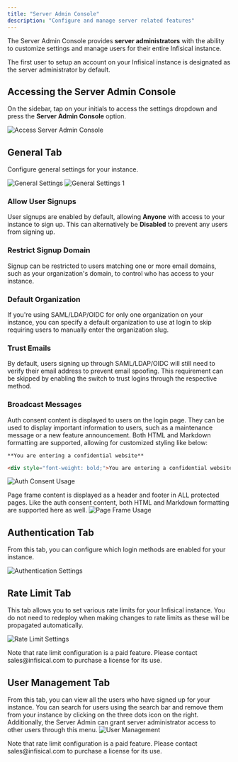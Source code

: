 ```yaml
---
title: "Server Admin Console"
description: "Configure and manage server related features"
---
```


The Server Admin Console provides **server administrators** with the ability to
customize settings and manage users for their entire Infisical instance.

<Note>
  The first user to setup an account on your Infisical instance is designated as
  the server administrator by default.
</Note>

## Accessing the Server Admin Console

On the sidebar, tap on your initials to access the settings dropdown and press the **Server Admin Console** option.

![Access Server Admin Console](/images/platform/admin-panels/access-server-admin-panel.png)

## General Tab

Configure general settings for your instance.

![General Settings](/images/platform/admin-panels/admin-panel-general.png)
![General Settings 1](/images/platform/admin-panels/admin-panel-general-1.png)

### Allow User Signups

User signups are enabled by default, allowing **Anyone** with access to your instance to sign up. This can alternatively be **Disabled** to prevent any users from signing up.

### Restrict Signup Domain

Signup can be restricted to users matching one or more email domains, such as your organization's domain, to control who has access to your instance.

### Default Organization

If you're using SAML/LDAP/OIDC for only one organization on your instance, you can specify a default organization to use at login to skip requiring users to manually enter the organization slug.

### Trust Emails

By default, users signing up through SAML/LDAP/OIDC will still need to verify their email address to prevent email spoofing. This requirement can be skipped by enabling the switch to trust logins through the respective method.

### Broadcast Messages

Auth consent content is displayed to users on the login page. They can be used to display important information to users, such as a maintenance message or a new feature announcement. Both HTML and Markdown formatting are supported, allowing for customized styling like below:

```
**You are entering a confidential website**
```

```html
<div style="font-weight: bold;">You are entering a confidential website</div>
```

![Auth Consent Usage](/images/platform/admin-panels/auth-consent-usage.png)

Page frame content is displayed as a header and footer in ALL protected pages. Like the auth consent content, both HTML and Markdown formatting are supported here as well.
![Page Frame Usage](/images/platform/admin-panels/page-frame-usage.png)

## Authentication Tab

From this tab, you can configure which login methods are enabled for your instance.

![Authentication Settings](/images/platform/admin-panels/admin-panel-auths.png)

## Rate Limit Tab

This tab allows you to set various rate limits for your Infisical instance. You do not need to redeploy when making changes to rate limits as these will be propagated automatically.

![Rate Limit Settings](/images/platform/admin-panels/admin-panel-rate-limits.png)

<Note>
  Note that rate limit configuration is a paid feature. Please contact
  sales@infisical.com to purchase a license for its use.
</Note>

## User Management Tab

From this tab, you can view all the users who have signed up for your instance. You can search for users using the search bar and remove them from your instance by clicking on the three dots icon on the right. Additionally, the Server Admin can grant server administrator access to other users through this menu.
![User Management](/images/platform/admin-panels/admin-panel-users.png)

<Note>
  Note that rate limit configuration is a paid feature. Please contact
  sales@infisical.com to purchase a license for its use.
</Note>
